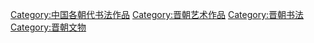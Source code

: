 [[Category:中国各朝代书法作品|Category:中国各朝代书法作品]]
[[Category:晋朝艺术作品|Category:晋朝艺术作品]]
[[Category:晋朝书法|Category:晋朝书法]]
[[Category:晋朝文物|Category:晋朝文物]]